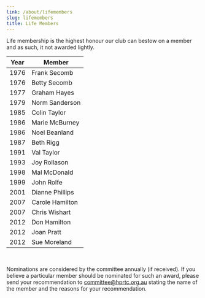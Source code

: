 ```yaml
---
link: /about/lifemembers
slug: lifemembers
title: Life Members
---
```


Life membership is the highest honour our club can bestow on a member and as such, it not awarded lightly.

| Year | Member          |
|------|-----------------|
| 1976 | Frank Secomb    |
| 1976 | Betty Secomb    |
| 1977 | Graham Hayes    |
| 1979 | Norm Sanderson  |
| 1985 | Colin Taylor    |
| 1986 | Marie McBurney  |
| 1986 | Noel Beanland   |
| 1987 | Beth Rigg       |
| 1991 | Val Taylor      |
| 1993 | Joy Rollason    |
| 1998 | Mal McDonald    |
| 1999 | John Rolfe      |
| 2001 | Dianne Phillips |
| 2007 | Carole Hamilton |
| 2007 | Chris Wishart   |
| 2012 | Don Hamilton    |
| 2012 | Joan Pratt      |
| 2012 | Sue Moreland    |

&nbsp;

Nominations are considered by the committee annually (if received). If you believe a particular member should be nominated for such an award, please send your recommendation to [committee@hprtc.org.au](mailto:committee@hprtc.org.au) stating the name of the member and the reasons for your recommendation.

